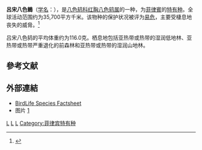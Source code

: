 {{Speciesbox
| genus = Erythropitta
| species = kochi
| image = PittaKochiSmit.jpg
| status = NT
| status_system = IUCN3.1
| status_ref = <ref name=iucn>{{IUCN2010|assessors=BirdLife International|year=2008|id=144952|title=Pitta kochi|downloaded=2011-07-06|version=2011.1}}</ref>
| authority = {{link-en|弗里德里希·布吕格曼|Friedrich Brüggemann|Brüggemann}}, 1876
}}

'''呂宋八色鶇'''（[[学名|学名]]：{{lang|la|''Erythropitta kochi''}}），是[[八色鸫科|八色鸫科]][[红胸八色鸫属|红胸八色鸫属]]的一种，为[[菲律賓|菲律賓]]的[[特有种|特有种]]。全球活动范围约为35,700平方千米。该物种的保护状况被评为[[易危|易危]]，主要受棲息地丧失的威脅。<ref>{{cite web|url=http://www.birdlife.org/datazone/speciesfactsheet.php?id=4009&m=0|title=Pitta kochi|publisher=[[国际鸟盟|BirdLife.org]]|accessdate=2011-06-27|archive-date=2016-03-04|archive-url=https://web.archive.org/web/20160304205226/http://www.birdlife.org/datazone/speciesfactsheet.php?id=4009&m=0|dead-url=no}}</ref>

吕宋八色鸫的平均体重约为116.0克。栖息地包括亚热带或热带的湿润低地林、亚热带或热带严重退化的前森林和亚热带或热带的湿润山地林。

== 參考文献 ==
{{reflist}}

== 外部連結 ==
{{commons category|Pitta kochi}}
* [http://www.birdlife.org/datazone/species/index.html?action=SpcHTMDetails.asp&sid=4009&m=0 BirdLife Species Factsheet]{{Wayback|url=http://www.birdlife.org/datazone/species/index.html?action=SpcHTMDetails.asp&sid=4009&m=0 |date=20090103062651 }}
* 图片 [https://www.liewwkphoto.com/blog/wp-content/uploads/2020/05/Whiskered-pitta-768x512.png]{{Wayback|url=https://www.liewwkphoto.com/blog/wp-content/uploads/2020/05/Whiskered-pitta-768x512.png |date=20200722073639 }}

{{Taxonbar|from=Q788836}}

[[Category:红胸八色鸫属|L]]
[[Category:菲律宾鸟类|L]]
[[Category:1876年描述的鸟类|L]]
[[Category:菲律宾特有种|Category:菲律宾特有种]]